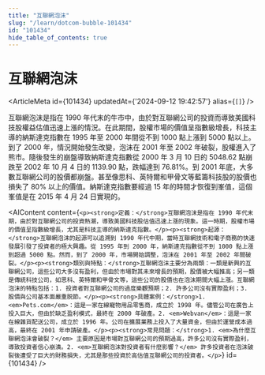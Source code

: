 ```yaml
---
title: "互聯網泡沫"
slug: "/learn/dotcom-bubble-101434"
id: "101434"
hide_table_of_contents: true
---
```



# 互聯網泡沫

<ArticleMeta id={101434} updatedAt={'2024-09-12 19:42:57'} alias={`[]`} />
<div className='border-solid border-b border-t-0 my-4 border-[var(--ifm-color-gray-300)]' />

互聯網泡沫是指在 1990 年代末的牛市中，由於對互聯網公司的投資而導致美國科技股權益估值迅速上漲的情況。在此期間，股權市場的價值呈指數級增長，科技主導的納斯達克指數在 1995 年至 2000 年間從不到 1000 點上漲到 5000 點以上。到了 2000 年，情況開始發生改變，泡沫在 2001 年至 2002 年破裂，股權進入了熊市。隨後發生的崩盤導致納斯達克指數從 2000 年 3 月 10 日的 5048.62 點崩跌至 2002 年 10 月 4 日的 1139.90 點，跌幅達到 76.81%。到 2001 年底，大多數互聯網公司的股價都崩盤。甚至像思科、英特爾和甲骨文等藍籌科技股的股價也損失了 80% 以上的價值。納斯達克指數要經過 15 年的時間才恢復到峯值，這個峯值是在 2015 年 4 月 24 日實現的。

<AIContent content={`<p><strong>定義：</strong>互聯網泡沫是指在 1990 年代末期，由於對互聯網公司的投資熱潮，導致美國科技股估值迅速上漲的現象。這一時期，股權市場的價值呈指數級增長，尤其是科技主導的納斯達克指數。</p><p><strong>起源：</strong>互聯網泡沫的起源可以追溯到 1990 年代中期，當時互聯網技術和電子商務的快速發展引發了投資者的極大興趣。從 1995 年到 2000 年，納斯達克指數從不到 1000 點上漲到超過 5000 點。然而，到了 2000 年，市場開始調整，泡沫在 2001 年至 2002 年間破裂。</p><p><strong>類別與特點：</strong>互聯網泡沫主要分為兩類：一類是新興的互聯網公司，這些公司大多沒有盈利，但由於市場對其未來增長的預期，股價被大幅推高；另一類是傳統科技公司，如思科、英特爾和甲骨文等，這些公司的股價也在泡沫期間大幅上漲。互聯網泡沫的特點包括：1. 投資者對互聯網公司的過度樂觀預期；2. 許多公司沒有實際盈利；3. 股價與公司基本面嚴重脱節。</p><p><strong>具體案例：</strong>1. <em>Pets.com</em>：這是一家在線寵物用品零售商，成立於 1998 年。儘管公司在廣告上投入巨大，但由於缺乏盈利模式，最終在 2000 年破產。2. <em>Webvan</em>：這是一家在線雜貨配送公司，成立於 1996 年。公司在擴展業務上投入了大量資金，但由於運營成本過高，最終在 2001 年申請破產。</p><p><strong>常見問題：</strong>1. <em>為什麼互聯網泡沫會破裂？</em> 主要原因是市場對互聯網公司的預期過高，許多公司沒有實際盈利，導致投資者信心崩潰。2. <em>互聯網泡沫對投資者有什麼影響？</em> 許多投資者在泡沫破裂後遭受了巨大的財務損失，尤其是那些投資於高估值互聯網公司的投資者。</p>`} id={101434} />
